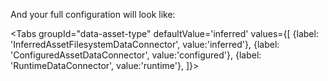 
<PartBatchSpecPassthrough />

And your full configuration will look like:

<Tabs
  groupId="data-asset-type"
  defaultValue='inferred'
  values={[
  {label: 'InferredAssetFilesystemDataConnector', value:'inferred'},
  {label: 'ConfiguredAssetDataConnector', value:'configured'},
  {label: 'RuntimeDataConnector', value:'runtime'},
  ]}>

  <TabItem value="inferred">

```python name="version-0.18 inferred spark datasource_config post batch_spec_passthrough definition"
```

  </TabItem>
  <TabItem value="configured">

```python name="version-0.18 configured spark datasource_config post batch_spec_passthrough definition"
```

      
  </TabItem>
  <TabItem value="runtime">

```python name="version-0.18 runtime spark datasource_config post batch_spec_passthrough definition"
```


  </TabItem>
  </Tabs>